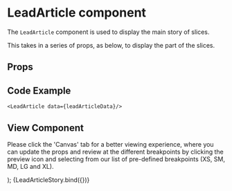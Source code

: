 
<Meta
  title="Newskit Components/Slices/LeadArticle"
  component={LeadArticle}
/>

# LeadArticle component
The `LeadArticle` component is used to display the main story of slices.

This takes in a series of props, as below, to display the part of the slices.

## Props
<Props of={LeadArticle} />

## Code Example
`<LeadArticle data={leadArticleData}/>`

## View Component
Please click the 'Canvas' tab for a better viewing experience, where you can update the props and review at the different breakpoints by clicking the preview icon and selecting from our list of pre-defined breakpoints (XS, SM, MD, LG and XL).

  <NewsKitProvider theme={TimesWebLightTheme}>
  <TrackingContextProvider
      analyticsStream={analyticsStream}
      context={{
        component: 'Tag',
        attrs: {
        }
      }}
    >
    <LeadArticle {...{headline, color, flag, shortSummary, bylines, tagL1, caption, images, url, tag, imageTop}} />
    </TrackingContextProvider>
  </NewsKitProvider>
);

<Story name="LeadArticle" args={{...leadArticleData}}>
  {LeadArticleStory.bind({})}
</Story>